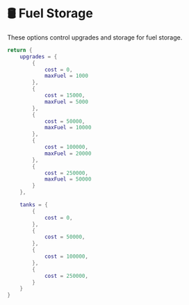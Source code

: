 # 🛢️ Fuel Storage

These options control upgrades and storage for fuel storage.

```lua copy filename="shared/fuelstorage.lua"
return {
    upgrades = {
        {
            cost = 0,
            maxFuel = 1000
        },
        {
            cost = 15000,
            maxFuel = 5000
        },
        {
            cost = 50000,
            maxFuel = 10000
        },
        {
            cost = 100000,
            maxFuel = 20000
        },
        {
            cost = 250000,
            maxFuel = 50000
        }
    },

    tanks = {
        {
            cost = 0,
        },
        {
            cost = 50000,
        },
        {
            cost = 100000,
        },
        {
            cost = 250000,
        }
    }
}
```